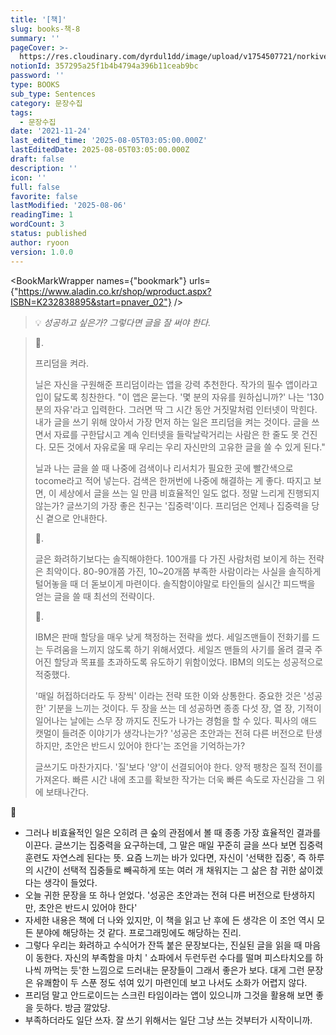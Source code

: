 ```yaml
---
title: '[책]'
slug: books-책-8
summary: ''
pageCover: >-
  https://res.cloudinary.com/dyrdul1dd/image/upload/v1754507721/norkive-notion-images/1754507721390-photo-1538045698727-ac45d4365100.jpg
notionId: 357295a25f1b4b4794a396b11ceab9bc
password: ''
type: BOOKS
sub_type: Sentences
category: 문장수집
tags:
  - 문장수집
date: '2021-11-24'
last_edited_time: '2025-08-05T03:05:00.000Z'
lastEditedDate: 2025-08-05T03:05:00.000Z
draft: false
description: ''
icon: ''
full: false
favorite: false
lastModified: '2025-08-06'
readingTime: 1
wordCount: 3
status: published
author: ryoon
version: 1.0.0
---
```


<BookMarkWrapper names={"bookmark"} urls={"https://www.aladin.co.kr/shop/wproduct.aspx?ISBN=K232838895&start=pnaver_02"} />


> 💡 _성공하고 싶은가? 그렇다면 글을 잘 써야 한다._

> 🍋.
>
> 프리덤을 켜라.
>
>
> 닐은 자신을 구원해준 프리덤이라는 앱을 강력 추천한다. 작가의 필수 앱이라고 입이 닳도록 칭찬한다. "이 앱은 묻는다. '몇 분의 자유를 원하십니까?' 나는 '130분의 자유'라고 입력한다. 그러면 딱 그 시간 동안 거짓말처럼 인터넷이 막힌다. 내가 글을 쓰기 위해 앉아서 가장 먼저 하는 일은 프리덤을 켜는 것이다. 글을 쓰면서 자료를 구한답시고 계속 인터넷을 들락날락거리는 사람은 한 줄도 못 건진다. 모든 것에서 자유로울 때 우리는 우리 자신만의 고유한 글을 쓸 수 있게 된다."
>
>
> 닐과 나는 글을 쓸 때 나중에 검색이나 리서치가 필요한 곳에 빨간색으로 tocome라고 적어 넣는다. 검색은 한꺼번에 나중에 해결하는 게 좋다. 따지고 보면, 이 세상에서 글을 쓰는 일 만큼 비효율적인 일도 없다. 정말 느리게 진행되지 않는가? 글쓰기의 가장 좋은 친구는 '집중력'이다. 프리덤은 언제나 집중력을 당신 곁으로 안내한다.
>
>
> 🍋.
>
>
> 글은 화려하기보다는 솔직해야한다. 100개를 다 가진 사람처럼 보이게 하는 전략은 최악이다. 80-90개쯤 가진, 10~20개쯤 부족한 사람이라는 사실을 솔직하게 털어놓을 때 더 돋보이게 마련이다. 솔직함이야말로 타인들의 실시간 피드백을 얻는 글을 쓸 때 최선의 전략이다.
>
>
> 🍋.
>
>
> IBM은 판매 할당을 매우 낮게 책정하는 전략을 썼다. 세일즈맨들이 전화기를 드는 두려움을 느끼지 않도록 하기 위해서였다. 세일즈 맨들의 사기를 올려 결국 주어진 할당과 목표를 초과하도록 유도하기 위함이었다. IBM의 의도는 성공적으로 적중했다.
>
>
> '매일 허접하더라도 두 장씩' 이라는 전략 또한 이와 상통한다. 중요한 것은 '성공한' 기분을 느끼는 것이다. 두 장을 쓰는 데 성공하면 종종 다섯 장, 열 장, 기적이 일어나는 날에는 스무 장 까지도 진도가 나가는 경험을 할 수 있다. 픽사의 애드 캣멀이 들려준 이야기가 생각나는가? '성공은 초안과는 전혀 다른 버전으로 탄생하지만, 초안은 반드시 있어야 한다'는 조언을 기억하는가?
>
>
> 글쓰기도 마찬가지다. '질'보다 '양'이 선결되어야 한다. 양적 팽창은 질적 전이를 가져온다. 빠른 시간 내에 초고를 확보한 작가는 더욱 빠른 속도로 자신감을 그 위에 보태나간다.
>
>

🥑

- 그러나 비효율적인 일은 오히려 큰 숲의 관점에서 볼 때 종종 가장 효율적인 결과를 이끈다. 글쓰기는 집중력을 요구하는데, 그 말은 매일 꾸준히 글을 쓰다 보면 집중력 훈련도 자연스레 된다는 뜻. 요즘 느끼는 바가 있다면, 자신이 '선택한 집중', 즉 하루의 시간이 선택적 집중들로 빼곡하게 또는 여러 개 채워지는 그 삶은 참 귀한 삶이겠다는 생각이 들었다.
- 오늘 귀한 문장을 또 하나 얻었다. '성공은 초안과는 전혀 다른 버전으로 탄생하지만, 초안은 반드시 있어야 한다'
- 자세한 내용은 책에 더 나와 있지만, 이 책을 읽고 난 후에 든 생각은 이 조언 역시 모든 분야에 해당하는 것 같다. 프로그래밍에도 해당하는 진리.
- 그렇다 우리는 화려하고 수식어가 잔뜩 붙은 문장보다는, 진실된 글을 읽을 때 마음이 동한다. 자신의 부족함을 마치 ' 쇼파에서 두런두런 수다를 떨며 피스타치오를 하나씩 까먹는 듯'한 느낌으로 드러내는 문장들이 그래서 좋은가 보다. 대게 그런 문장은 유쾌함이 두 스푼 정도 섞여 있기 마련인데 보고 나서도 소화가 어렵지 않다.
- 프리덤 말고 안드로이드는 스크린 타임이라는 앱이 있으니까 그것을 활용해 보면 좋을 듯하다. 방금 깔았당.
- 부족하더라도 일단 쓰자. 잘 쓰기 위해서는 일단 그냥 쓰는 것부터가 시작이니까.
